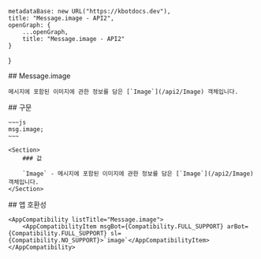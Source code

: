 
    metadataBase: new URL("https://kbotdocs.dev"),
    title: "Message.image - API2",
    openGraph: {
        ...openGraph,
        title: "Message.image - API2"
    }
}

<Section>
    ## Message.image

    메시지에 포함된 이미지에 관한 정보를 담은 [`Image`](/api2/Image) 객체입니다.
</Section>
<Section>
    ## 구문

    ~~~js
    msg.image;
    ~~~

    <Section>
        ### 값

        `Image` - 메시지에 포함된 이미지에 관한 정보를 담은 [`Image`](/api2/Image) 객체입니다.
    </Section>
</Section>
<Section>
    ## 앱 호환성

    <AppCompatibility listTitle="Message.image">
        <AppCompatibilityItem msgBot={Compatibility.FULL_SUPPORT} arBot={Compatibility.FULL_SUPPORT} sl={Compatibility.NO_SUPPORT}>`image`</AppCompatibilityItem>
    </AppCompatibility>
</Section>